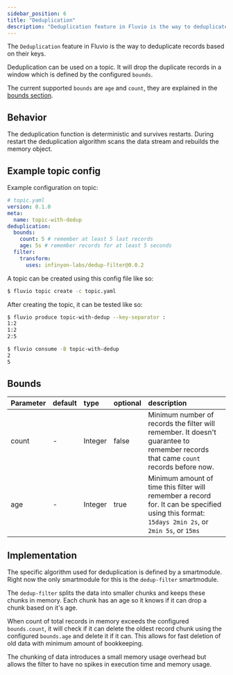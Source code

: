 ```yaml
---
sidebar_position: 6
title: "Deduplication"
description: "Deduplication feature in Fluvio is the way to deduplicate records based on their keys"
---
```


The `Deduplication` feature in Fluvio is the way to deduplicate records based on their keys.

Deduplication can be used on a topic.
It will drop the duplicate records in a window which is defined by the configured `bounds`.

The current supported `bounds` are `age` and `count`, they are explained in the [bounds section](#bounds).

## Behavior

The deduplication function is deterministic and survives restarts. During restart the deduplication algorithm scans the data stream and rebuilds the memory object.

## Example topic config

Example configuration on topic:


```yaml
# topic.yaml
version: 0.1.0
meta:
  name: topic-with-dedup
deduplication:
  bounds:
    count: 5 # remember at least 5 last records
    age: 5s # remember records for at least 5 seconds
  filter:
    transform:
      uses: infinyon-labs/dedup-filter@0.0.2
```
A topic can be created using this config file like so:


```bash copy="fl"
$ fluvio topic create -c topic.yaml
```

After creating the topic, it can be tested like so:


```bash copy="fl"
$ fluvio produce topic-with-dedup --key-separator :
1:2
1:2
2:5
```


```bash copy="fl"
$ fluvio consume -B topic-with-dedup
2
5
```

## Bounds

| Parameter       | default | type   | optional | description                                           |
|:-------------|:--------| :---   | :---   |:------------------------------------------------------|
| count |    -    | Integer | false | Minimum number of records the filter will remember. It doesn't guarantee to remember records that came `count` records before now. |
| age   |    -    | Integer | true | Minimum amount of time this filter will remember a record for. It can be specified using this format: `15days 2min 2s`, or `2min 5s`, or `15ms` | |

## Implementation

The specific algorithm used for deduplication is defined by a smartmodule. Right now the only smartmodule for this is the `dedup-filter` smartmodule.

The `dedup-filter` splits the data into smaller chunks and keeps these chunks in memory. Each chunk has an age so it knows if it can
drop a chunk based on it's age.

When count of total records in memory exceeds the configured `bounds.count`, it will check if it can delete the oldest record chunk using the configured `bounds.age` and delete it if it can. This allows for fast deletion of old data with minimum amount of bookkeeping.

The chunking of data introduces a small memory usage overhead but allows the filter to have no spikes in execution time and memory usage.
